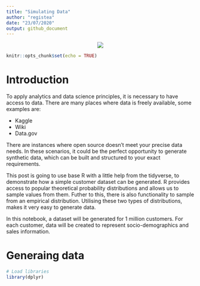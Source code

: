 ```yaml
---
title: "Simulating Data"
author: "registea"
date: "23/07/2020"
output: github_document
---
```


<center><img src="https://github.com/registea/generating_synthetic_data/blob/master/Images/simulation.jpg?raw=true"></center>

```r
knitr::opts_chunk$set(echo = TRUE)
```

# Introduction

To apply analytics and data science principles, it is necessary to have access to data. There are many places where data is freely available, some examples are:

* Kaggle
* Wiki
* Data.gov

There are instances where open source doesn't meet your precise data needs. In these scenarios, it could be the perfect opportunity to generate synthetic data, which can be built and structured to your exact requirements. 

This post is going to use base R with a little help from the tidyverse, to demonstrate how a simple customer dataset can be generated. R provides access to popular theoretical probability distributions and allows us to sample values from them. Futher to this, there is also functionality to sample from an empirical distribution. Utilising these two types of distributions, makes it very easy to generate data.

In this notebook, a dataset will be generated for 1 million customers. For each customer, data will be created to represent socio-demographics and sales information.

# Generaing data

```r

# Load libraries
library(dplyr)
```